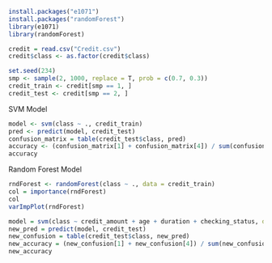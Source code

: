 ```r
install.packages("e1071")
install.packages("randomForest")
library(e1071)
library(randomForest)
```

```r
credit = read.csv("Credit.csv")
credit$class <- as.factor(credit$class)
```

```r
set.seed(234)
smp <- sample(2, 1000, replace = T, prob = c(0.7, 0.3))
credit_train <- credit[smp == 1, ]
credit_test <- credit[smp == 2, ]
```

SVM Model
```r
model <- svm(class ~ ., credit_train)
pred <- predict(model, credit_test)
confusion_matrix = table(credit_test$class, pred)
accuracy <- (confusion_matrix[1] + confusion_matrix[4]) / sum(confusion_matrix)
accuracy
```

Random Forest Model
```r
rndForest <- randomForest(class ~ ., data = credit_train)
col = importance(rndForest)
col
varImpPlot(rndForest)
```

```r
model = svm(class ~ credit_amount + age + duration + checking_status, data = credit_train)
new_pred = predict(model, credit_test)
new_confusion = table(credit_test$class, new_pred)
new_accuracy = (new_confusion[1] + new_confusion[4]) / sum(new_confusion)
new_accuracy
```

